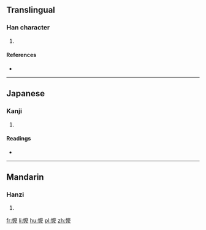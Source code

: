 ==Translingual==

===Han character===
{{Han char|rn=61|rad=心|as=14|sn=17|four=|canj=心戈木戈 (PIDI)|ids=⿰[[忄]][[麼]]}}

# {{defn|Han|sort=心14}}

====References====
* {{Han ref|kx=0407.161|dkj=11379|dj=0747.330|hdz=42365.050|uh=61E1|ud=25057|bh=|bd=}}

----

==Japanese==

===Kanji===
{{ja-kanji|rs=心14|grade=}}

# {{defn|lang=ja|sort=心14}}

====Readings====
* {{ja-readings|on=[[ば]] (ba), [[ま]] (ma)|kun=}}

----

==Mandarin==

===Hanzi===
{{cmn-hanzi|pin=[[mǒ]] ([[mo3]])|wg=mo<sup>3</sup>}}

# {{defn|lang=cmn|sort=心14}}

[[fr:懡]]
[[li:懡]]
[[hu:懡]]
[[pl:懡]]
[[zh:懡]]